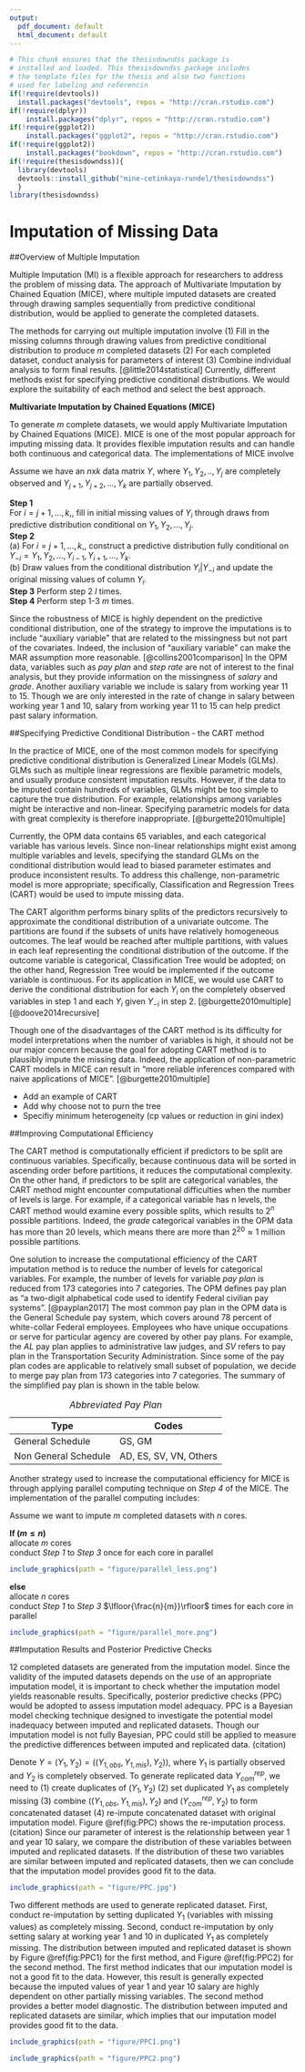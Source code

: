 ```yaml
---
output:
  pdf_document: default
  html_document: default
---
```


```r
# This chunk ensures that the thesisdowndss package is
# installed and loaded. This thesisdowndss package includes
# the template files for the thesis and also two functions
# used for labeling and referencin
if(!require(devtools))
  install.packages("devtools", repos = "http://cran.rstudio.com")
if(!require(dplyr))
    install.packages("dplyr", repos = "http://cran.rstudio.com")
if(!require(ggplot2))
    install.packages("ggplot2", repos = "http://cran.rstudio.com")
if(!require(ggplot2))
    install.packages("bookdown", repos = "http://cran.rstudio.com")
if(!require(thesisdowndss)){
  library(devtools)
  devtools::install_github("mine-cetinkaya-rundel/thesisdowndss")
  }
library(thesisdowndss)
```

# Imputation of Missing Data

##Overview of Multiple Imputation

Multiple Imputation (MI) is a flexible approach for researchers to address the problem of missing data. The approach of Multivariate Imputation by Chained Equation (MICE), where multiple imputed datasets are created through drawing samples sequentially from predictive conditional distribution, would be applied to generate the completed datasets.  
\hfill\break

The methods for carrying out multiple imputation involve (1) Fill in the missing columns through drawing values from predictive conditional distribution to produce $m$ completed datasets (2) For each completed dataset, conduct analysis for parameters of interest (3) Combine individual analysis to form final results. [@little2014statistical] Currently, different methods exist for specifying predictive conditional distributions. We would explore the suitability of each method and select the best approach.

**Multivariate Imputation by Chained Equations (MICE)**

To generate $m$ complete datasets, we would apply Multivariate Imputation by Chained Equations (MICE). MICE is one of the most popular approach for imputing missing data. It provides flexible imputation results and can handle both continuous and categorical data. The implementations of MICE involve

\hfill\break
Assume we have an $n$x$k$ data matrix $Y$, where $Y_1, Y_2, .., Y_j$ are completely observed and $Y_{j+1}, Y_{j+2}, ..., Y_k$ are partially observed.  

**Step 1**  
For $i = j+1, ... , k,$, fill in initial missing values of $Y_i$ through draws from predictive distribution conditional on $Y_1, Y_2, ..., Y_j$.  
**Step 2**  
  (a) For $i = j+1, ... , k,$, construct a predictive distribution fully conditional on $Y_{-i} = Y_1, Y_2, ... , Y_{i-1}, Y_{i+1}, ... , Y_k$.  
  (b) Draw values from the conditional distribution $Y_i|Y_{-i}$ and update the original missing values of column $Y_i$.  
**Step 3**
Perform step 2 $l$ times.  
**Step 4**
Perform step 1-3 $m$ times. 
\hfill\break

Since the robustness of MICE is highly dependent on the predictive conditional distribution, one of the strategy to improve the imputations is to include "auxiliary variable" that are related to the missingness but not part of the covariates. Indeed, the inclusion of "auxiliary variable" can make the MAR assumption more reasonable.  [@collins2001comparison] In the OPM data, variables such as _pay plan_ and _step rate_ are not of interest to the final analysis, but they provide information on the missingness of _salary_ and _grade_. Another auxiliary variable we include is salary from working year 11 to 15. Though we are only interested in the rate of change in salary between working year 1 and 10, salary from working year 11 to 15 can help predict past salary information.
\hfill\break

##Specifying Predictive Conditional Distribution - the CART method

In the practice of MICE, one of the most common models for specifying predictive conditional distribution is Generalized Linear Models (GLMs). GLMs such as multiple linear regressions are flexible parametric models, and usually produce consistent imputation results. However, if the data to be imputed contain hundreds of variables, GLMs might be too simple to capture the true distribution. For example, relationships among variables might be interactive and non-linear. Specifying parametric models for data with great complexity is therefore inappropriate. [@burgette2010multiple]
\hfill\break

Currently, the OPM data contains 65 variables, and each categorical variable has various levels. Since non-linear relationships might exist among multiple variables and levels, specifying the standard GLMs on the conditional distribution would lead to biased parameter estimates and produce inconsistent results. To address this challenge, non-parametric model is more appropriate; specifically, Classification and Regression Trees (CART) would be used to impute missing data.
\hfill\break

The CART algorithm performs binary splits of the predictors recursively to approximate the conditional distribution of a univariate outcome. The partitions are found if the subsets of units have relatively homogeneous outcomes. The leaf would be reached after multiple partitions, with values in each leaf representing the conditional distribution of the outcome. If the outcome variable is categorical, Classification Tree would be adopted; on the other hand, Regression Tree would be implemented if the outcome variable is continuous. For its application in MICE, we would use CART to derive the conditional distribution for each $Y_i$ on the completely observed variables in step 1 and each $Y_i$ given $Y_{-i}$ in step 2. [@burgette2010multiple] 
[@doove2014recursive]
\hfill\break

Though one of the disadvantages of the CART method is its difficulty for model interpretations when the number of variables is high, it should not be our major concern because the goal for adopting CART method is to plausibly impute the missing data. Indeed, the application of non-parametric CART models in MICE can result in "more reliable inferences compared with naive applications of MICE". [@burgette2010multiple]

* Add an example of CART
* Add why choose not to purn the tree
* Specifiy minimum heterogeneity (cp values or reduction in gini index)

##Improving Computational Efficiency

The CART method is computationally efficient if predictors to be split are continuous variables. Specifically, because continuous data will be sorted in ascending order before partitions, it reduces the computational complexity. On the other hand, if predictors to be split are categorical variables, the CART method might encounter computational difficulties when the number of levels is large. For example, if a categorical variable has n levels, the CART method would examine every possible splits, which results to $2^{n}$ possible partitions. Indeed, the _grade_ categorical variables in the OPM data has more than 20 levels, which means there are more than $2^{20} \approx 1$ million possible partitions.

One solution to increase the computational efficiency of the CART imputation method is to reduce the number of levels for categorical variables. For example, the number of levels for variable _pay plan_ is reduced from 173 categories into 7 categories. The OPM defines pay plan as "a two-digit alphabetical code used to identify Federal civilian pay systems". [@payplan2017] The most common pay plan in the OPM data is the General Schedule pay system, which covers around 78 percent of white-collar Federal employees. Employees who have unique occupations or serve for particular agency are covered by other pay plans. For example, the _AL_ pay plan applies to administrative law judges, and _SV_ refers to pay plan in the Transportation Security Administration. Since some of the pay plan codes are applicable to relatively small subset of population, we decide to merge pay plan from 173 categories into 7 categories. The summary of the simplified pay plan is shown in the table below.


**Type** | **Codes**
------------- | -----------------
General Schedule | GS, GM
Non General Schedule | AD, ES, SV, VN, Others    
Table: *Abbreviated Pay Plan*  


Another strategy used to increase the computational efficiency for MICE is through applying parallel computing technique on *Step 4* of the MICE. The implementation of the parallel computing includes: 

Assume we want to impute $m$ completed datasets with $n$ cores.

**If ($m \leq n$)**  
allocate $m$ cores  
conduct *Step 1* to *Step 3* once for each core in parallel  

```r
include_graphics(path = "figure/parallel_less.png")
```

**else**  
allocate $n$ cores  
conduct *Step 1* to *Step 3* $\lfloor{\frac{n}{m}}\rfloor$ times  for each core in parallel  

```r
include_graphics(path = "figure/parallel_more.png")
```

##Imputation Results and Posterior Predictive Checks

12 completed datasets are generated from the imputation model. Since the validity of the imputed datasets depends on the use of an appropriate imputation model, it is important to check whether the imputation model yields reasonable results. Specifically, posterior predictive checks (PPC) would be adopted to assess imputation model adequacy. PPC is a Bayesian model checking technique designed to investigate the potential model inadequacy between imputed and replicated datasets. Though our imputation model is not fully Bayesian, PPC could still be applied to measure the predictive differences between imputed and replicated data. (citation)

Denote $Y = (Y_{1}, Y_{2}) = ((Y_{1,obs}, Y_{1,mis}), Y_{2}))$, where $Y_{1}$ is partially observed and $Y_{2}$ is completely observed. To generate replicated data $Y_{com}^{rep}$, we need to (1) create duplicates of $(Y_{1}, Y_{2})$ (2) set duplicated $Y_{1}$ as completely missing (3) combine $((Y_{1,obs}, Y_{1,mis}), Y_{2})$ and $(Y_{com}^{rep}, Y_{2})$ to form concatenated dataset (4) re-impute concatenated dataset with original imputation model. Figure \@ref(fig:PPC) shows the re-imputation process. (citation) Since our parameter of interest is the relationship between year 1 and year 10 salary, we compare the distribution of these variables between imputed and replicated datasets. If the distribution of these two variables are similar between imputed and replicated datasets, then we can conclude that the imputation model provides good fit to the data.

```r
include_graphics(path = "figure/PPC.jpg")
```

Two different methods are used to generate replicated dataset. First, conduct re-imputation by setting duplicated $Y_{1}$ (variables with missing values) as completely missing. Second, conduct re-imputation by only setting salary at working year 1 and 10 in duplicated $Y_{1}$ as completely missing. The distribution between imputed and replicated dataset is shown by Figure \@ref(fig:PPC1) for the first method, and Figure \@ref(fig:PPC2) for the second method. The first method indicates that our imputation model is not a good fit to the data. However, this result is generally expected because the imputed values of year 1 and year 10 salary are highly dependent on other partially missing variables. The second method provides a better model diagnostic. The distribution between imputed and replicated datasets are similar, which implies that our imputation model provides good fit to the data.

```r
include_graphics(path = "figure/PPC1.png")
```

```r
include_graphics(path = "figure/PPC2.png")
```